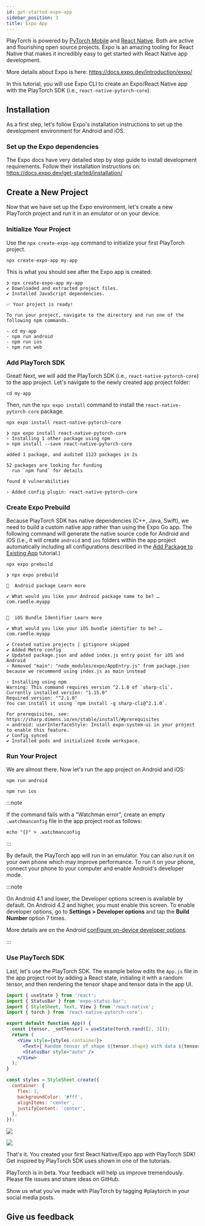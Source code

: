 ```yaml
---
id: get-started-expo-app
sidebar_position: 3
title: Expo App
---
```




PlayTorch is powered by [PyTorch Mobile](https://pytorch.org/mobile) and [React Native](https://reactnative.dev/). Both are active and flourishing open source projects. Expo is an amazing tooling for React Native that makes it incredibly easy to get started with React Native app development.

More details about Expo is here: https://docs.expo.dev/introduction/expo/

In this tutorial, you will use Expo CLI to create an Expo/React Native app with the PlayTorch SDK (i.e., `react-native-pytorch-core`).

## Installation

As a first step, let's follow Expo's installation instructions to set up the development environment for Android and iOS.

### Set up the Expo dependencies

The Expo docs have very detailed step by step guide to install development requirements. Follow their installation instructions on: https://docs.expo.dev/get-started/installation/

## Create a New Project

Now that we have set up the Expo environment, let's create a new PlayTorch project and run it in an emulator or on your device.

### Initialize Your Project

Use the `npx create-expo-app` command to initialize your first PlayTorch project.

```shell
npx create-expo-app my-app
```

This is what you should see after the Expo app is created:

```shell title="Expected output"
❯ npx create-expo-app my-app
✔ Downloaded and extracted project files.
✔ Installed JavaScript dependencies.

✅ Your project is ready!

To run your project, navigate to the directory and run one of the following npm commands.

- cd my-app
- npm run android
- npm run ios
- npm run web
```

### Add PlayTorch SDK

Great! Next, we will add the PlayTorch SDK (i.e., `react-native-pytorch-core`) to the app project. Let's navigate to the newly created app project folder:

```shell
cd my-app
```

Then, run the `npx expo install` command to install the `react-native-pytorch-core` package.

```
npx expo install react-native-pytorch-core
```

```shell title="Expected output"
❯ npx expo install react-native-pytorch-core
› Installing 1 other package using npm
> npm install --save react-native-pytorch-core

added 1 package, and audited 1123 packages in 2s

52 packages are looking for funding
  run `npm fund` for details

found 0 vulnerabilities

› Added config plugin: react-native-pytorch-core
```

### Create Expo Prebuild

Because PlayTorch SDK has native dependencies (C++, Java, Swift), we need to build a custom native app rather than using the Expo Go app. The following command will generate the native source code for Android and iOS (i.e., it will create `android` and `ios` folders within the app project automatically including all configurations described in the [Add Package to Existing App](/docs/tutorials/add-package.mdx) tutorial.)

```shell
npx expo prebuild
```

```shell title="Expected output"
❯ npx expo prebuild

📝  Android package Learn more

✔ What would you like your Android package name to be? … com.raedle.myapp


📝  iOS Bundle Identifier Learn more

✔ What would you like your iOS bundle identifier to be? … com.raedle.myapp

✔ Created native projects | gitignore skipped
✔ Added Metro config
✔ Updated package.json and added index.js entry point for iOS and Android
› Removed "main": "node_modules/expo/AppEntry.js" from package.json because we recommend using index.js as main instead

› Installing using npm
Warning: This command requires version ^2.1.0 of `sharp-cli`.
Currently installed version: "1.15.0"
Required version: "^2.1.0"
You can install it using `npm install -g sharp-cli@^2.1.0`.

For prerequisites, see: https://sharp.dimens.io/en/stable/install/#prerequisites
» android: userInterfaceStyle: Install expo-system-ui in your project to enable this feature.
✔ Config synced
✔ Installed pods and initialized Xcode workspace.
```

### Run Your Project

We are almost there. Now let's run the app project on Android and iOS:

<Tabs groupId="operating-systems">
  <TabItem value="android" label="Android">

```shell
npm run android
```

  </TabItem>
  <TabItem value="ios" label="iOS">

```shell
npm run ios
```

  </TabItem>
</Tabs>

:::note

If the command fails with a "Watchman error", create an empty `.watchmanconfig` file in the app project root as follows:

```shell
echo "{}" > .watchmanconfig
```

:::

By default, the PlayTorch app will run in an emulator. You can also run it on your own phone which may improve performance. To run it on your phone, connect your phone to your computer and enable Android's developer mode.

<Tabs groupId="operating-systems">
  <TabItem value="android" label="Android">

:::note

On Android 4.1 and lower, the Developer options screen is available by default. On Android 4.2 and higher, you must enable this screen. To enable developer options, go to **Settings > Developer options** and tap the **Build Number** option 7 times.

More details are on the Android [configure on-device developer options](https://developer.android.com/studio/debug/dev-options).

:::

  </TabItem>
  <TabItem value="ios" label="iOS"></TabItem>
</Tabs>

### Use PlayTorch SDK

Last, let's use the PlayTorch SDK. The example below edits the `App.js` file in the app project root by adding a React state, initialing it with a random tensor, and then rendering the tensor shape and tensor data in the app UI.

```jsx {1,4,7,10} title="App.js"
import { useState } from 'react';
import { StatusBar } from 'expo-status-bar';
import { StyleSheet, Text, View } from 'react-native';
import { torch } from 'react-native-pytorch-core';

export default function App() {
  const [tensor, _setTensor] = useState(torch.rand([2, 3]));
  return (
    <View style={styles.container}>
      <Text>{`Random tensor of shape ${tensor.shape} with data ${tensor.data()}`}</Text>
      <StatusBar style="auto" />
    </View>
  );
}

const styles = StyleSheet.create({
  container: {
    flex: 1,
    backgroundColor: '#fff',
    alignItems: 'center',
    justifyContent: 'center',
  },
});
```

<Tabs groupId="operating-systems">
  <TabItem value="android" label="Android">

![](/img/tutorials/expo/expo-android.png)

  </TabItem>
  <TabItem value="ios" label="iOS">

![](/img/tutorials/expo/expo-ios.png)

  </TabItem>
</Tabs>

That's it. You created your first React Native/Expo app with PlayTorch SDK! Get inspired by PlayTorch SDK uses shown in one of the tutorials.

PlayTorch is in beta. Your feedback will help us improve tremendously. Please file issues and share ideas on GitHub.

Show us what you've made with PlayTorch by tagging #playtorch in your social media posts.

## Give us feedback

<SurveyLinkButton docTitle="Get Started Manually" />
